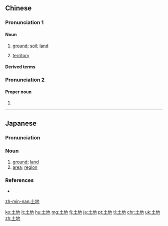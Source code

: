 ==Chinese==
{{zh-forms}}

===Pronunciation 1===
{{zh-pron
|m=tǔdì
|c=tou2 dei6,tou2 dei6-2
|h=pfs=thú-thi
|mn=qz,tp,xm:thó͘-tōe/kh,qz,xm,zz:thó͘-tē
|w=2thu di
|ma=Zh-tudì.ogg
|cat=n
}}
{{attention|wuu|please check}}

====Noun====
{{zh-noun}}

# [[ground]]; [[soil]]; [[land]]
#: {{zh-x|土地 制度|'''land''' system}}
#: {{zh-x|土地 私有 制度|system of private '''land''' ownership}}
#: {{zh-x|原住民 土地 所有權|[[native title]]}}
# [[territory]]

====Derived terms====
{{zh-der|土地改革|土地稅|土改|土地退化|土地增值稅|土地證}}

===Pronunciation 2===
{{zh-pron
|m=Tǔdi,Tǔdì,2nb=Taiwan
|c=tou2 dei6
|cat=pn
}}

====Proper noun====
{{zh-proper}}

# {{zh-alt-name|土地公|{{w|Tudigong}}}}

{{zh-cat|Elementary}}

----

==Japanese==
{{ja-kanjitab|と|ち|yomi=o}}
{{wikipedia|lang=ja}}

===Pronunciation===
{{ja-pron|とち|acc=h|acc_ref=NHK|y=ko}}

===Noun===
{{ja-noun|とち}}

# [[ground]]; [[land]]
# [[area]]; [[region]]

===References===
<references/>
* {{R:Shogakukan}}

[[zh-min-nan:土地]]

[[ko:土地]]
[[it:土地]]
[[hu:土地]]
[[mg:土地]]
[[fj:土地]]
[[ja:土地]]
[[pt:土地]]
[[tl:土地]]
[[chr:土地]]
[[uk:土地]]
[[zh:土地]]